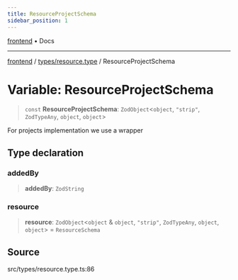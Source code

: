```yaml
---
title: ResourceProjectSchema
sidebar_position: 1
---
```


[frontend](../../..) • Docs

***

[frontend](../../..) / [types/resource.type](..) / ResourceProjectSchema

# Variable: ResourceProjectSchema

> `const` **ResourceProjectSchema**: `ZodObject`\<`object`, `"strip"`, `ZodTypeAny`, `object`, `object`\>

For projects implementation we use a wrapper

## Type declaration

### addedBy

> **addedBy**: `ZodString`

### resource

> **resource**: `ZodObject`\<`object` & `object`, `"strip"`, `ZodTypeAny`, `object`, `object`\> = `ResourceSchema`

## Source

src/types/resource.type.ts:86
